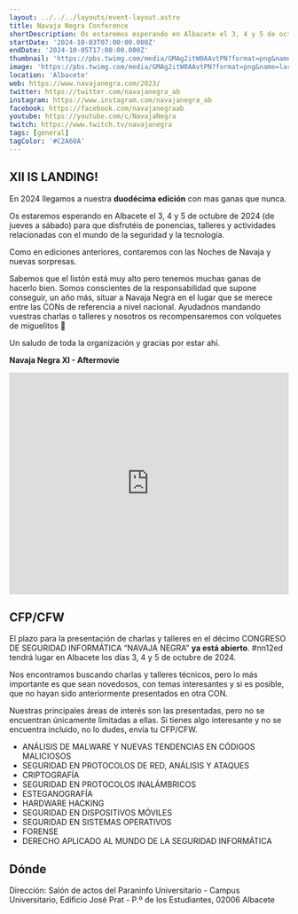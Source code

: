 ```yaml
---
layout: ../../../layouts/event-layout.astro
title: Navaja Negra Conference
shortDescription: Os estaremos esperando en Albacete el 3, 4 y 5 de octubre de 2024 (de jueves a sábado) para que disfrutéis de ponencias, talleres y actividades relacionadas con el mundo de la seguridad y la tecnología.
startDate: '2024-10-03T07:00:00.000Z'
endDate: '2024-10-05T17:00:00.000Z'
thumbnail: 'https://pbs.twimg.com/media/GMAg2itW0AAvtPN?format=png&name=large'
image: 'https://pbs.twimg.com/media/GMAg2itW0AAvtPN?format=png&name=large'
location: 'Albacete'
web: https://www.navajanegra.com/2023/
twitter: https://twitter.com/navajanegra_ab
instagram: https://www.instagram.com/navajanegra_ab
facebook: https://facebook.com/navajanegraab
youtube: https://youtube.com/c/NavajaNegra
twitch: https://www.twitch.tv/navajanegra
tags: [general]
tagColor: '#C2A60A'
---
```



## XII IS LANDING!

En 2024 llegamos a nuestra **duodécima edición** con mas ganas que nunca.

Os estaremos esperando en Albacete el 3, 4 y 5 de octubre de 2024 (de jueves a sábado) para que disfrutéis de ponencias, talleres y actividades relacionadas con el mundo de la seguridad y la tecnología.

Como en ediciones anteriores, contaremos con las Noches de Navaja y nuevas sorpresas.

Sabemos que el listón está muy alto pero tenemos muchas ganas de hacerlo bien. Somos conscientes de la responsabilidad que supone conseguir, un año más, situar a Navaja Negra en el lugar que se merece entre las CONs de referencia a nivel nacional. Ayudadnos mandando vuestras charlas o talleres y nosotros os recompensaremos con volquetes de miguelitos 🙂

Un saludo de toda la organización y gracias por estar ahí.

**Navaja Negra XI - Aftermovie**

<iframe
  width="100%"
  height="400"
  src="https://www.youtube.com/embed/UtwumuUwcyU?si=FVVc8u4_8NVsIAk_"
  title="Navaja Negra XI - Aftermovie"
  frameborder="0"
  allow="accelerometer; autoplay; clipboard-write; encrypted-media; gyroscope; picture-in-picture; web-share"
  referrerpolicy="strict-origin-when-cross-origin"
  allowfullscreen
></iframe>

## CFP/CFW

El plazo para la presentación de charlas y talleres en el décimo CONGRESO DE SEGURIDAD INFORMÁTICA “NAVAJA NEGRA” **ya está abierto**. #nn12ed tendrá lugar en Albacete los días 3, 4 y 5 de octubre de 2024.

Nos encontramos buscando charlas y talleres técnicos, pero lo más importante es que sean novedosos, con temas interesantes y si es posible, que no hayan sido anteriormente presentados en otra CON.

Nuestras principales áreas de interés son las presentadas, pero no se encuentran únicamente limitadas a ellas. Si tienes algo interesante y no se encuentra incluido, no lo dudes, envía tu CFP/CFW.

- ANÁLISIS DE MALWARE Y NUEVAS TENDENCIAS EN CÓDIGOS MALICIOSOS
- SEGURIDAD EN PROTOCOLOS DE RED, ANÁLISIS Y ATAQUES
- CRIPTOGRAFÍA
- SEGURIDAD EN PROTOCOLOS INALÁMBRICOS
- ESTEGANOGRAFÍA
- HARDWARE HACKING
- SEGURIDAD EN DISPOSITIVOS MÓVILES
- SEGURIDAD EN SISTEMAS OPERATIVOS
- FORENSE
- DERECHO APLICADO AL MUNDO DE LA SEGURIDAD INFORMÁTICA

## Dónde

Dirección: Salón de actos del Paraninfo Universitario - Campus Universitario, Edificio José Prat - P.º de los Estudiantes, 02006 Albacete

<GoogleMap
  src="https://www.google.com/maps/embed?pb=!1m18!1m12!1m3!1d6203.358825056621!2d-1.864882260560991!3d38.976987709372914!2m3!1f0!2f0!3f0!3m2!1i1024!2i768!4f13.1!3m3!1m2!1s0xd665fdeb8c12d0f%3A0xaadb9ca27fc702f6!2sEdificio%20Jos%C3%A9%20Prat!5e0!3m2!1sen!2ses!4v1692087442702!5m2!1sen!2ses"
  ariaLabel="Salón de actos del Paraninfo Universitario - Campus Universitario, Edificio José Prat - P.º de los Estudiantes, 02006 Albacete"
/>
